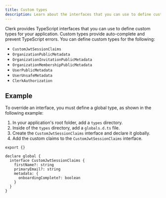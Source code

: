 ```yaml
---
title: Custom types
description: Learn about the interfaces that you can use to define custom types for your application.
---
```


Clerk provides TypeScript interfaces that you can use to define custom types for your application. Custom types provide auto-complete and prevent TypeScript errors. You can define custom types for the following:

- `CustomJwtSessionClaims`
- `OrganizationPublicMetadata`
- `OrganizationInvitationPublicMetadata`
- `OrganizationMembershipPublicMetadata`
- `UserPublicMetadata`
- `UserUnsafeMetadata`
- `ClerkAuthorization`

## Example

To override an interface, you must define a global type, as shown in the following example:

1. In your application's root folder, add a `types` directory.
1. Inside of the `types` directory, add a `globals.d.ts` file.
1. Create the `CustomJwtSessionClaims` interface and declare it globally.
1. Add the custom claims to the `CustomJwtSessionClaims` interface.

```tsx {{ filename: 'types/globals.d.ts' }}
export {}

declare global {
  interface CustomJwtSessionClaims {
    firstName?: string
    primaryEmail?: string
    metadata: {
      onboardingComplete?: boolean
    }
  }
}
```
